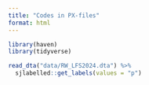 ```yaml
---
title: "Codes in PX-files"
format: html
---
```




```r
library(haven)
library(tidyverse)

read_dta("data/RW_LFS2024.dta") %>% 
  sjlabelled::get_labels(values = "p")

```


